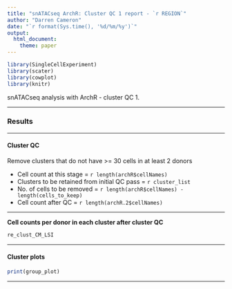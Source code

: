 ```yaml
---
title: "snATACseq ArchR: Cluster QC 1 report - `r REGION`"
author: "Darren Cameron"
date: "`r format(Sys.time(), '%d/%m/%y')`"
output: 
  html_document:
    theme: paper
---
```




```r
library(SingleCellExperiment)
library(scater)
library(cowplot)
library(knitr)
```


snATACseq analysis with ArchR - cluster QC 1.

*** 


### Results {.tabset}

***

#### Cluster QC {.tabset}

Remove clusters that do not have >= 30 cells in at least 2 donors

+ Cell count at this stage = `r length(archR$cellNames)`
+ Clusters to be retained from initial QC pass  = `r cluster_list`
+ No. of cells to be removed = `r length(archR$cellNames) - length(cells_to_keep)`
+ Cell count after QC = `r length(archR.2$cellNames)`

***

**Cell counts per donor in each cluster after cluster QC**

```R
re_clust_CM_LSI
```

***


#### Cluster plots

```R
print(group_plot)
```

***
